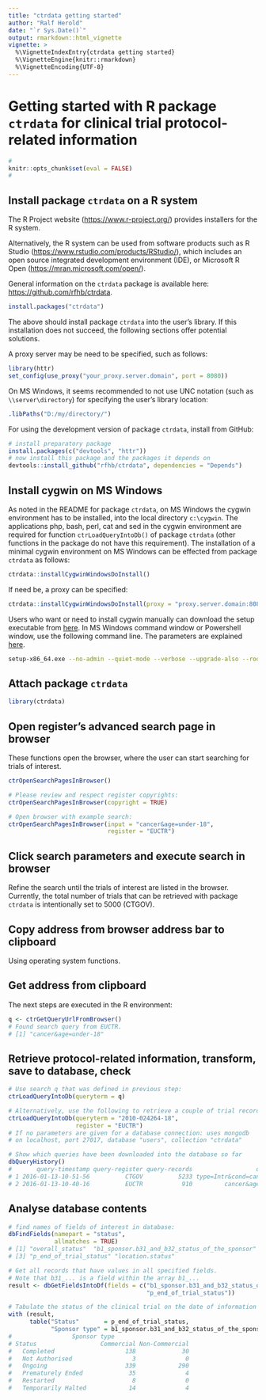 ```yaml
---
title: "ctrdata getting started"
author: "Ralf Herold"
date: "`r Sys.Date()`"
output: rmarkdown::html_vignette
vignette: >
  %\VignetteIndexEntry{ctrdata getting started}
  %\VignetteEngine{knitr::rmarkdown}
  %\VignetteEncoding{UTF-8}
---
```


# Getting started with R package `ctrdata` for clinical trial protocol-related information

```r
#
knitr::opts_chunk$set(eval = FALSE)
#
```

## Install package `ctrdata` on a R system

The R Project website ([https://www.r-project.org/](https://www.r-project.org/)) provides installers for the R system. 

Alternatively, the R system can be used from software products such as R Studio ([https://www.rstudio.com/products/RStudio/](https://www.rstudio.com/products/RStudio/)), which includes an open source integrated development environment (IDE), or Microsoft R Open ([https://mran.microsoft.com/open/](https://mran.microsoft.com/open/)). 

General information on the `ctrdata` package is available here: [https://github.com/rfhb/ctrdata](https://github.com/rfhb/ctrdata). 

```r
install.packages("ctrdata")
```

The above should install package `ctrdata` into the user's library. If this installation does not succeed, the following sections offer potential solutions. 

A proxy server may be need to be specified, such as follows: 

```r
library(httr)
set_config(use_proxy("your_proxy.server.domain", port = 8080))
```

On MS Windows, it seems recommended to not use UNC notation (such as `\\server\directory`) for specifying the user's library location: 

```r
.libPaths("D:/my/directory/")
```

For using the development version of package `ctrdata`, install from GitHub: 

```r
# install preparatory package
install.packages(c("devtools", "httr"))
# now install this package and the packages it depends on
devtools::install_github("rfhb/ctrdata", dependencies = "Depends")
```

## Install cygwin on MS Windows

As noted in the README for package `ctrdata`, on MS Windows the cygwin environment has to be installed, into the local directory `c:\cygwin`. The applications php, bash, perl, cat and sed in the cygwin environment are required for function `ctrLoadQueryIntoDb()` of package `ctrdata` (other functions in the package do not have this requirement). The installation of a minimal cygwin environment on MS Windows can be effected from package `ctrdata` as follows: 

```r
ctrdata::installCygwinWindowsDoInstall() 
```

If need be, a proxy can be specified: 

```r
ctrdata::installCygwinWindowsDoInstall(proxy = "proxy.server.domain:8080") 
```

Users who want or need to install cygwin manually can download the setup executable from [here](https://cygwin.com/). In MS Windows command window or Powershell window, use the following command line. The parameters are explained [here](https://cygwin.com/faq/faq.html#faq.setup.cli).

```bash
setup-x86_64.exe --no-admin --quiet-mode --verbose --upgrade-also --root c:/cygwin --site http://www.mirrorservice.org/sites/sourceware.org/pub/cygwin/ --packages perl,php-jsonc,php-simplexml
```

## Attach package `ctrdata`

```r
library(ctrdata)
```

## Open register's advanced search page in browser

These functions open the browser, where the user can start searching for trials of interest. 

```r
ctrOpenSearchPagesInBrowser()

# Please review and respect register copyrights:
ctrOpenSearchPagesInBrowser(copyright = TRUE)

# Open browser with example search:
ctrOpenSearchPagesInBrowser(input = "cancer&age=under-18",
                            register = "EUCTR")
```

## Click search parameters and execute search in browser 

Refine the search until the trials of interest are listed in the browser. Currently, the total number of trials that can be retrieved with package `ctrdata` is intentionally set to 5000 (CTGOV). 

## Copy address from browser address bar to clipboard

Using operating system functions. 

## Get address from clipboard

The next steps are executed in the R environment: 

```r
q <- ctrGetQueryUrlFromBrowser()
# Found search query from EUCTR.
# [1] "cancer&age=under-18"
```

## Retrieve protocol-related information, transform, save to database, check

```r
# Use search q that was defined in previous step: 
ctrLoadQueryIntoDb(queryterm = q)

# Alternatively, use the following to retrieve a couple of trial records: 
ctrLoadQueryIntoDb(queryterm = "2010-024264-18", 
                   register = "EUCTR")
# If no parameters are given for a database connection: uses mongodb
# on localhost, port 27017, database "users", collection "ctrdata"

# Show which queries have been downloaded into the database so far
dbQueryHistory()
#       query-timestamp query-register query-records                  query-term
# 1 2016-01-13-10-51-56          CTGOV          5233 type=Intr&cond=cancer&age=0
# 2 2016-01-13-10-40-16          EUCTR           910         cancer&age=under-18
```

## Analyse database contents

```r
# find names of fields of interest in database:
dbFindFields(namepart = "status", 
             allmatches = TRUE)
# [1] "overall_status"  "b1_sponsor.b31_and_b32_status_of_the_sponsor" 
# [3] "p_end_of_trial_status" "location.status"

# Get all records that have values in all specified fields.
# Note that b31_... is a field within the array b1_...
result <- dbGetFieldsIntoDf(fields = c("b1_sponsor.b31_and_b32_status_of_the_sponsor", 
                                       "p_end_of_trial_status"))

# Tabulate the status of the clinical trial on the date of information retrieval
with (result, 
      table("Status"       = p_end_of_trial_status, 
            "Sponsor type" = b1_sponsor.b31_and_b32_status_of_the_sponsor))
#                 Sponsor type
# Status                  Commercial Non-Commercial
#   Completed                    138             30
#   Not Authorised                 3              0
#   Ongoing                      339            290
#   Prematurely Ended             35              4
#   Restarted                      8              0
#   Temporarily Halted            14              4
```
